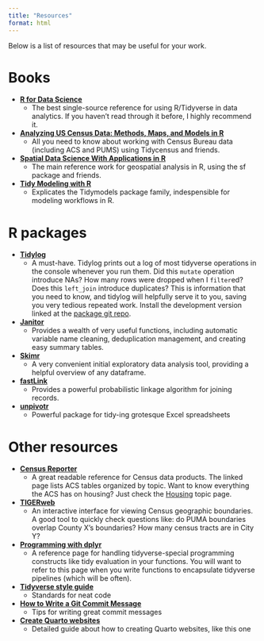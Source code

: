 ```yaml
---
title: "Resources"
format: html
---
```


Below is a list of resources that may be useful for your work.

# Books

- [**R for Data Science**](https://r4ds.hadley.nz/)
  - The best single-source reference for using R/Tidyverse in data analytics. If you haven't read through it before, I highly recommend it.
- [**Analyzing US Census Data: Methods, Maps, and Models in R**](https://walker-data.com/census-r/index.html)
  - All you need to know about working with Census Bureau data (including ACS and PUMS) using Tidycensus and friends.
- [**Spatial Data Science With Applications in R**](https://r-spatial.org/book/)
  - The main reference work for geospatial analysis in R, using the sf package and friends.
- [**Tidy Modeling with R**](https://www.tmwr.org/)
  - Explicates the Tidymodels package family, indespensible for modeling workflows in R.

# R packages

- [**Tidylog**](https://github.com/elbersb/tidylog)
  - A must-have. Tidylog prints out a log of most tidyverse operations in the console whenever you run them. Did this `mutate` operation introduce NAs? How many rows were dropped when I `filter`ed? Does this `left_join` introduce duplicates? This is information that you need to know, and tidylog will helpfully serve it to you, saving you very tedious repeated work. Install the development version linked at the [package git repo](https://github.com/elbersb/tidylog).

- [**Janitor**](https://sfirke.github.io/janitor/index.html)
  - Provides a wealth of very useful functions, including automatic variable name cleaning, deduplication management, and creating easy summary tables.

- [**Skimr**](https://github.com/ropensci/skimr)
  - A very convenient initial exploratory data analysis tool, providing a helpful overview of any dataframe.

- [**fastLink**](https://github.com/kosukeimai/fastLink)
  - Provides a powerful probabilistic linkage algorithm for joining records.
  
- [**unpivotr**](https://nacnudus.github.io/unpivotr/)
  - Powerful package for tidy-ing grotesque Excel spreadsheets

# Other resources

- [**Census Reporter**](https://censusreporter.org/topics/)
  - A great readable reference for Census data products. The linked page lists ACS tables organized by topic. Want to know everything the ACS has on housing? Just check the [Housing](https://censusreporter.org/topics/housing/) topic page.
  
- [**TIGERweb**](https://tigerweb.geo.census.gov/tigerweb/)
  - An interactive interface for viewing Census geographic boundaries. A good tool to quickly check questions like: do PUMA boundaries overlap County X's boundaries? How many census tracts are in City Y? 
  
- [**Programming with dplyr**](https://dplyr.tidyverse.org/articles/programming.html)
  - A reference page for handling tidyverse-special programming constructs like tidy evaluation in your functions. You will want to refer to this page when you write functions to encapsulate tidyverse pipelines (which will be often).

- [**Tidyverse style guide**](https://style.tidyverse.org/)
  - Standards for neat code
  
- [**How to Write a Git Commit Message**](https://cbea.ms/git-commit/)
  - Tips for writing great commit messages
  
- [**Create Quarto websites**](https://quarto.org/docs/websites/)
  - Detailed guide about how to creating Quarto websites, like this one



